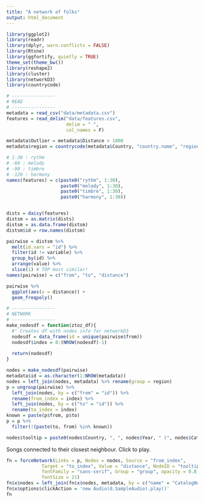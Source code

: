 ```yaml
---
title: "A network of folks"
output: html_document
---
```


```r
library(ggplot2)
library(readr)
library(dplyr, warn.conflicts = FALSE)
library(Rtsne)
library(ggfortify, quietly = TRUE)
theme_set(theme_bw())
library(reshape2)
library(cluster)
library(networkD3)
library(countrycode)

# ----------------
# READ
# ----------------
metadata = read_csv("data/metadata.csv")
features = read_delim("data/features.csv", 
                      delim = " ", 
                      col_names = F)

metadata$Outlier = metadata$Distance > 1000
metadata$region = countrycode(metadata$Country, "country.name", "region")

# 1-30 : rythm
# -60 : melody
# -90 : timbre
# -120 : harmony
names(features) = c(paste0("rythm", 1:30), 
                    paste0("melody", 1:30), 
                    paste0("timbre", 1:30), 
                    paste0("harmony", 1:30))


dists = daisy(features)
distsm = as.matrix(dists)
distsm = as.data.frame(distsm)
distsm$id = row.names(distsm)

pairwise = distsm %>% 
  melt(id.vars = "id") %>% 
  filter(id != variable) %>% 
  group_by(id) %>% 
  arrange(value) %>%
  slice(1) # TOP most similar!
names(pairwise) = c("from", "to", "distance")

pairwise %>% 
  ggplot(aes(x = distance)) + 
  geom_freqpoly()

# ----------------
# NETWORK
# ----------------
make_nodesdf = function(ztoz_df){
  #' Creates df with nodes info for networkD3
  nodesdf = data_frame(id = unique(pairwise$from))
  nodesdf$index = 0:(NROW(nodesdf)-1)
  
  return(nodesdf)
}

nodes = make_nodesdf(pairwise)
metadata$id = as.character(1:NROW(metadata))
nodes = left_join(nodes, metadata) %>% rename(group = region)
p = ungroup(pairwise) %>% 
  left_join(nodes, by = c("from" = "id")) %>% 
  rename(from_index = index) %>% 
  left_join(nodes, by = c("to" = "id")) %>% 
  rename(to_index = index)
known = paste(p$from, p$to)
p = p %>% 
  filter(!(paste(to, from) %in% known))

nodes$tooltip = paste0(nodes$Country, ", ", nodes$Year, " (", nodes$CatalogNumber, ")")
```

Songs connected to their closest neighbour. Click to play.

```r
fn = forceNetwork(Links = p, Nodes = nodes, Source = "from_index",
             Target = "to_index", Value = "distance", NodeID = "tooltip", 
             fontFamily = "sans-serif", Group = "group", opacity = 0.8, zoom = TRUE, linkColour = "lightgrey", 
             fontSize = 21)
fn$x$nodes = left_join(fn$x$nodes, metadata, by = c("name" = "CatalogNumber"))
fn$x$options$clickAction = 'new Audio(d.SampleAudio).play()'
fn

```


